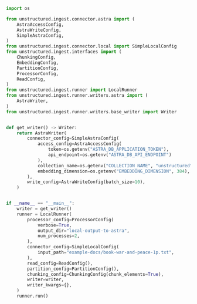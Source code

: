 ```python Python
import os

from unstructured.ingest.connector.astra import (
    AstraAccessConfig,
    AstraWriteConfig,
    SimpleAstraConfig,
)
from unstructured.ingest.connector.local import SimpleLocalConfig
from unstructured.ingest.interfaces import (
    ChunkingConfig,
    EmbeddingConfig,
    PartitionConfig,
    ProcessorConfig,
    ReadConfig,
)
from unstructured.ingest.runner import LocalRunner
from unstructured.ingest.runner.writers.astra import (
    AstraWriter,
)
from unstructured.ingest.runner.writers.base_writer import Writer


def get_writer() -> Writer:
    return AstraWriter(
        connector_config=SimpleAstraConfig(
            access_config=AstraAccessConfig(
                token=os.getenv("ASTRA_DB_APPLICATION_TOKEN"),
                api_endpoint=os.getenv("ASTRA_DB_API_ENDPOINT")
            ),
            collection_name=os.getenv("COLLECTION_NAME", "unstructured"),
            embedding_dimension=os.getenv("EMBEDDING_DIMENSION", 384),
        ),
        write_config=AstraWriteConfig(batch_size=10),
    )


if __name__ == "__main__":
    writer = get_writer()
    runner = LocalRunner(
        processor_config=ProcessorConfig(
            verbose=True,
            output_dir="local-output-to-astra",
            num_processes=2,
        ),
        connector_config=SimpleLocalConfig(
            input_path="example-docs/book-war-and-peace-1p.txt",
        ),
        read_config=ReadConfig(),
        partition_config=PartitionConfig(),
        chunking_config=ChunkingConfig(chunk_elements=True),
        writer=writer,
        writer_kwargs={},
    )
    runner.run()
```
